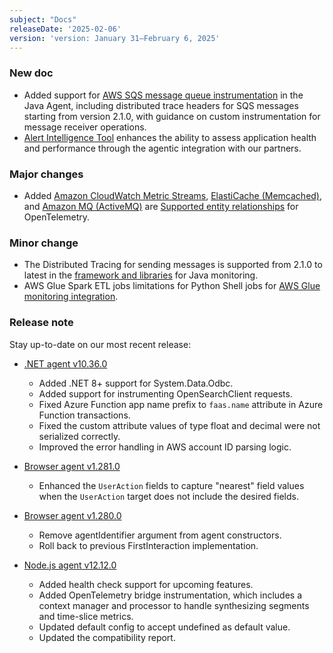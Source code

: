 ```yaml
---
subject: "Docs"
releaseDate: '2025-02-06'
version: 'version: January 31–February 6, 2025'
---
```


### New doc

* Added support for [AWS SQS message queue instrumentation](/docs/apm/agents/java-agent/instrumentation/instrument-aws-sqs-message-queues) in the Java Agent, including distributed trace headers for SQS messages starting from version 2.1.0, with guidance on custom instrumentation for message receiver operations.
* [Alert Intelligence Tool](/docs/agentic-ai/tools/alert-intelligence-tool) enhances the ability to assess application health and performance through the agentic integration with our partners.

### Major changes

* Added [Amazon CloudWatch Metric Streams](docs/opentelemetry/best-practices/opentelemetry-best-practices-resources/#amazon-cloudwatch-metric-streams), [ElastiCache (Memcached)](/docs/opentelemetry/best-practices/opentelemetry-best-practices-resources/#elasticache-memcached), and [Amazon MQ (ActiveMQ)](/docs/opentelemetry/best-practices/opentelemetry-best-practices-resources/#amazon-mq-activemq) are [Supported entity relationships](docs/opentelemetry/best-practices/opentelemetry-best-practices-resources/#supported-entity-relationships) for OpenTelemetry.

### Minor change

* The Distributed Tracing for sending messages is supported from 2.1.0 to latest in the [framework and libraries](/docs/apm/agents/java-agent/getting-started/compatibility-requirements-java-agent/#frameworks) for Java monitoring.
* AWS Glue Spark ETL jobs limitations for Python Shell jobs for [AWS Glue monitoring integration](/docs/infrastructure/amazon-integrations/aws-integrations-list/aws-glue-monitoring-integration).

### Release note

Stay up-to-date on our most recent release:

* [.NET agent v10.36.0](/docs/release-notes/agent-release-notes/net-release-notes/net-agent-10-36-0/)
    * Added .NET 8+ support for System.Data.Odbc.
    * Added support for instrumenting OpenSearchClient requests.
    * Fixed Azure Function app name prefix to `faas.name` attribute in Azure Function transactions.
    * Fixed the custom attribute values of type float and decimal were not serialized correctly.
    * Improved the error handling in AWS account ID parsing logic.

* [Browser agent v1.281.0](/docs/release-notes/new-relic-browser-release-notes/browser-agent-release-notes/browser-agent-v1.281.0/)
    * Enhanced the `UserAction` fields to capture "nearest" field values when the `UserAction` target does not include the desired fields.

* [Browser agent v1.280.0](/docs/release-notes/new-relic-browser-release-notes/browser-agent-release-notes/browser-agent-v1.280.0/)
    * Remove agentIdentifier argument from agent constructors.
    * Roll back to previous FirstInteraction implementation.

* [Node.js agent v12.12.0](/docs/release-notes/agent-release-notes/nodejs-release-notes/node-agent-12-12-0/)
    * Added health check support for upcoming features.
    * Added OpenTelemetry bridge instrumentation, which includes a context manager and processor to handle synthesizing segments and time-slice metrics.
    * Updated default config to accept undefined as default value.
    * Updated the compatibility report.

